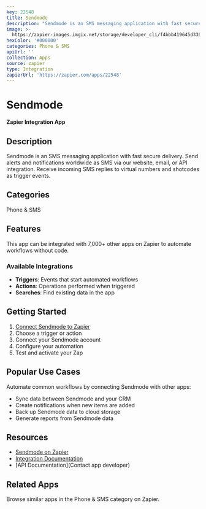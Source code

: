 ```yaml
---
key: 22548
title: Sendmode
description: "Sendmode is an SMS messaging application with fast secure delivery. \r\nSend alerts and notifications worldwide as SMS via our website, email, or API integration. \r\nReceive incoming SMS replies to virtual numbers and shotcodes as trigger events."
image: >-
  https://zapier-images.imgix.net/storage/developer_cli/f4bbb419645d339b26ae4d709119af41.png?auto=format%2Ccompress&ixlib=python-3.0.0&q=50
hexColor: '#000000'
categories: Phone & SMS
apiUrl: ''
collection: Apps
source: zapier
type: Integration
zapierUrl: 'https://zapier.com/apps/22548'
---
```

# Sendmode

**Zapier Integration App**

## Description

Sendmode is an SMS messaging application with fast secure delivery. 
Send alerts and notifications worldwide as SMS via our website, email, or API integration. 
Receive incoming SMS replies to virtual numbers and shotcodes as trigger events.

## Categories

Phone & SMS

## Features

This app can be integrated with 7,000+ other apps on Zapier to automate workflows without code.

### Available Integrations

- **Triggers**: Events that start automated workflows
- **Actions**: Operations performed when triggered
- **Searches**: Find existing data in the app

## Getting Started

1. [Connect Sendmode to Zapier](https://zapier.com/apps/22548)
2. Choose a trigger or action
3. Connect your Sendmode account
4. Configure your automation
5. Test and activate your Zap

## Popular Use Cases

Automate common workflows by connecting Sendmode with other apps:

- Sync data between Sendmode and your CRM
- Create notifications when new items are added
- Back up Sendmode data to cloud storage
- Generate reports from Sendmode data

## Resources

- [Sendmode on Zapier](https://zapier.com/apps/22548)
- [Integration Documentation](https://zapier.com/apps/22548/integrations)
- [API Documentation](Contact app developer)

## Related Apps

Browse similar apps in the Phone & SMS category on Zapier.
